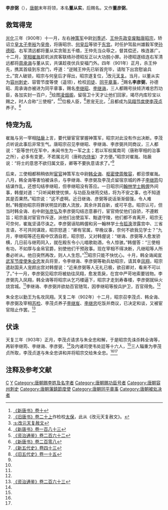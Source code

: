 {{Infobox Biography
| subject_name   = 李彦弼
| image_name     = 
| image_size     = 
| image_caption  = 
| date_of_birth  = 生年不詳
| place_of_birth = [[唐朝|唐朝]]
| date_of_death  = 903年2月6日
| place_of_death = [[唐朝|唐朝]]
| occupation     = [[唐朝|唐朝]]将领
}}

'''李彦弼'''（{{bd|？||903年|2月6日|catIdx=L}}），[[唐朝|唐朝]]末年将领，本名'''董从实'''，后赐名。又作'''董彦弼'''。

== 救驾得宠 ==
[[光化|光化]]三年（900年）十一月，左右[[神策军|神策军]]中尉[[刘季述|刘季述]]、[[王仲先|王仲先]][[政变|政变]][[废黜|废黜]][[唐昭宗|唐昭宗]]，矫诏立[[皇太子|皇太子]][[李裕|李裕]]为[[皇帝|皇帝]]，将唐昭宗、[[积善太后|何皇后]]等锁于[[东宫|东宫]]。时任护驾盐州雄毅军使[[孙德昭|孙德昭]]、右军清远都将董从实贪赃五千缗，王仲先当众辱之，督其偿还，株连甚广。十二月，[[宰相|宰相]][[崔胤|崔胤]]趁机派宾客联络孙德昭反正以大功脱小罪。孙德昭遂结连右军清远都将[[周承诲|周承诲]]与董从实，共谋趁夜伏兵安福门外。四年（901年）正月，杀王仲先，携其首级到东宫门，呼道：“逆贼王仲先已斩首完毕，请陛下出宫慰谕兵士。”宫人破锁，昭宗与何皇后才得出，昭宗遂复位，<ref>[[:s:新唐书/卷10|《新唐书》卷十]]</ref>改元[[天复_(唐朝)|天复]]。当月，以董从实为[[容州|容州]][[刺史|刺史]]、容管节度等使（遥领），检校[[司徒|司徒]]、[[同平章事|同平章事]]，<ref>[[:s:旧唐书/卷20上|《旧唐书》卷二十上]]作检校[[太保|太保]]，此从《改元天复赦文》。</ref>赐名'''李彦弼'''，孙德昭、周承诲亦被进为同平章事，赐名[[李继昭|李继昭]]、[[李继诲|李继诲]]，三人都赐号扶倾济难忠烈功臣，各加实封一百户，<ref>[[:s:改元天复赦文|:s:改元天复赦文]]</ref>绘图[[凌烟阁|凌烟阁]]，留宿卫十天才让他们回家，竭尽内库珍宝以赐之，时人合称“三使相”，<ref name=NBT183>[[:s:新唐书/卷183|《新唐书》卷一百八十三]]</ref><ref name=ZZTJ262>[[:s:资治通鉴/卷262|《资治通鉴》卷二百六十二]]</ref>位极人臣，<ref name=NBT208>[[:s:新唐书/卷208|《新唐书》卷二百零八]]</ref>恩宠无比，<ref name=NHFD43>[[:s:新五代史/卷43|《新五代史》卷四十三]]</ref>且都成为[[凤翔节度使|凤翔节度使]][[李茂贞|李茂贞]]养子。<ref name=HFD15>[[:s:旧五代史/卷15|《旧五代史》卷一十五]]</ref>

== 恃宠为乱 ==
崔胤与另一宰相[[陆扆|陆扆]]上言，要代替宦官掌握神策军，昭宗对此没有作出决断。李茂贞听说此事后非常生气。唐昭宗召见李继昭、李继诲、李彦弼共同商议，三人都说：“臣等世代在军中，未闻书生为一军之主；若以军权属南司（唐称宰相的治事之所），必多有变更，不若属北司（唐称[[内侍省|内侍省]]）才方便。”昭宗对崔胤、陆扆说：“将士的意思不欲归属文臣，卿等不要执意请求了。”<ref name=ZZTJ262/>

后来，三使相都稍稍依附[[宦官|宦官]]神策军左中尉[[韩全诲|韩全诲]]、[[枢密使|枢密使]][[周敬容|周敬容]]，都忌恨崔胤。八月，韩全诲等害怕被诛杀，与李继诲、李彦弼及李茂贞留宿京城的养子[[李继筠_(唐朝)|李继筠]]勾结谋作乱，还想勾结李继昭，但李继昭没有答应。一日昭宗问[[翰林学士|翰林学士]][[韩偓|韩偓]]外间事，韩偓对道：“只听闻敕使忧惧，与功臣及继筠交结，将为不安之事，也不知道其是否果然。”昭宗说：“这不虚啊。近日继诲、彦弼等说话渐渐倔强，令人难耐。”韩偓劝昭宗将罪状明显的数人流放，其余许其自新，或可平息。昭宗认可，但当时韩全诲、右中尉[[张彦弘|张彦弘]]及李彦弼勾结恣意暴行，宦官倚仗他们自骄，不遵敕旨；昭宗虽对宦官作斥逐，派他们出使监军、黜退守陵，他们都不肯离开，昭宗无可奈何，崔胤坚请尽诛之。李彦弼诬陷韩偓和另一翰林学士[[令狐涣|令狐涣]]泄露宫中、三省言语，不可共同谋政，昭宗怒道：“卿有官属，早晚议事，奈何不欲我见学士？”九月，李继昭等还在殿中饮酒自若，昭宗怒，又对韩偓说：“继诲、彦弼等人愈发骄横，几日前与继筠同入，就在殿东令小儿唱歌助酒，令人惊骇。”韩偓答：“三使相有功，不如厚与金帛官爵，别使他们干预政事。现在宰相不得决断，凡继昭等人所奏必听从。他日突然再改，则人人生怨。”<ref name=NBT183/>昭宗只能不快忧心。十月，韩全诲闻[[宣武军节度使|宣武军节度使]][[朱温|朱全忠]]发兵将至，令李继诲、李彦弼等勒兵劫昭宗，请其幸[[凤翔节度使|凤翔]]，昭宗遣赵国夫人宠颜出宫对韩偓说：“近来彦弼等人无礼已极，欲召卿对，看来不可以了。”十一月，李彦弼见昭宗将被劫往凤翔，愈发乖戾，在宫中严苛地索要钱物。李彦弼先入凤翔，韩全诲等将昭宗从乞巧楼逼下，昭宗才走到寿春楼，李彦弼就纵火烧宫城。<ref name=ZZTJ262/>李继诲、李彦弼并欲劫百官随驾，因李继昭等按兵护卫，百官得免。<ref name=NBT208/>

朱全忠以勤王为名攻凤翔。天复二年（902年）十二月，昭宗召李茂贞、韩全诲、李彦弼及宰相[[苏检|苏检]]、李茂贞养子[[李继岌|李继岌]]、[[李继忠|李继忠]]吃饭并商议，已决定和谈，又被宦官阻止作罢。<ref name=ZZTJ263>[[:s:资治通鉴/卷263|《资治通鉴》卷二百六十三]]</ref>

== 伏诛 ==
天复三年（903年）正月，李茂贞请求与朱全忠和解，于是昭宗先诛杀韩全诲等，再斩李继筠、李继诲、李彦弼，<ref name=HFD15/>及内诸司使韦处廷等十六人，<ref name=NHFD43/>三人辎重为李茂贞所取，李茂贞遂与朱全忠讲和并将昭宗交给朱全忠。<ref name=NBT208/><ref name=ZZTJ263/>

== 注释及参考文献 ==
{{reflist}}

{{DEFAULTSORT:L}}
[[Category:董姓|C]]
[[Category:李姓|Y]]
[[Category:唐朝赐李姓及名字者|Category:唐朝赐李姓及名字者]]
[[Category:唐朝赐功臣号者|Category:唐朝赐功臣号者]]
[[Category:唐朝容州刺史|Category:唐朝容州刺史]]
[[Category:唐朝藩鎮節度使|Category:唐朝藩鎮節度使]]
[[Category:唐朝同平章事|Category:唐朝同平章事]]
[[Category:唐朝被处决者|Category:唐朝被处决者]]